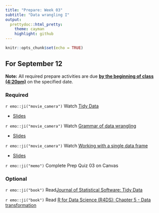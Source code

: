 ```yaml
---
title: "Prepare: Week 03"
subtitle: "Data wrangling I"
output: 
  prettydoc::html_pretty:
    theme: cayman
    highlight: github
---
```


```r
knitr::opts_chunk$set(echo = TRUE)
```


## For September 12

**Note:** All required prepare activities are due **<u>by the beginning of class (4:20pm)</u>** on the specified date.

### Required 

`r emo::ji("movie_camera")` Watch [Tidy Data](https://youtu.be/J8YvhjEHkCM)

- [Slides](https://kgfitzgerald.github.io/APU_MATH_250/slides/07-tidy-data.html)

`r emo::ji("movie_camera")` Watch [Grammar of data wrangling](https://youtu.be/0jO-5MESCJ4)

- [Slides](https://kgfitzgerald.github.io/APU_MATH_250/slides/08-grammar-wrangle.html)

`r emo::ji("movie_camera")` Watch [Working with a single data frame](https://youtu.be/EjBTGdiVxvA)

- [Slides](https://kgfitzgerald.github.io/APU_MATH_250/slides/09-single-df.html)

`r emo::ji("memo")` Complete Prep Quiz 03 on Canvas

### Optional 

`r emo::ji("book")` Read[Journal of Statistical Software: Tidy Data](https://www.jstatsoft.org/article/view/v059i10)

`r emo::ji("book")` Read [R for Data Science (R4DS): Chapter 5 - Data transformation](https://r4ds.had.co.nz/transform.html)

<!-- ## For Thursday, September 15 -->

<!-- ### Required -->

<!-- `r emo::ji("book")` Read the Buzzfeed article titled [*These Nobel Prize Winners Show Why Immigration Is So Important For American Science*](https://www.buzzfeednews.com/article/peteraldhous/immigration-and-science)*.* We will replicate this analysis in-class on Thursday so it's crucial that you're familiar with it ahead of time. -->
